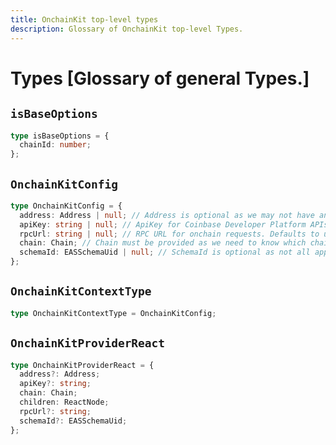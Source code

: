 ```yaml
---
title: OnchainKit top-level types
description: Glossary of OnchainKit top-level Types.
---
```


# Types [Glossary of general Types.]

## `isBaseOptions`

```ts
type isBaseOptions = {
  chainId: number;
};
```

## `OnchainKitConfig`

```ts
type OnchainKitConfig = {
  address: Address | null; // Address is optional as we may not have an address for new users
  apiKey: string | null; // ApiKey for Coinbase Developer Platform APIs
  rpcUrl: string | null; // RPC URL for onchain requests. Defaults to using CDP Node if the API Key is set
  chain: Chain; // Chain must be provided as we need to know which chain to use
  schemaId: EASSchemaUid | null; // SchemaId is optional as not all apps need to use EAS
};
```

## `OnchainKitContextType`

```ts
type OnchainKitContextType = OnchainKitConfig;
```

## `OnchainKitProviderReact`

```ts
type OnchainKitProviderReact = {
  address?: Address;
  apiKey?: string;
  chain: Chain;
  children: ReactNode;
  rpcUrl?: string;
  schemaId?: EASSchemaUid;
};
```
